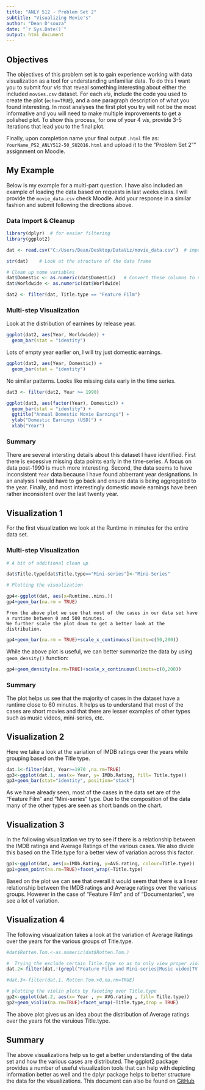 ```yaml
---
title: "ANLY 512 - Problem Set 2"
subtitle: "Visualizing Movie's"
author: "Dean D'souza"
date: "`r Sys.Date()`"
output: html_document
---
```



## Objectives

The objectives of this problem set is to gain experience working with data visualization as a tool for understanding unfamiliar data. To do this I want you to submit four *vis* that reveal something interesting about either the included `movies.csv` dataset.  For each *vis*, include the code you used to create the plot (`echo=TRUE`), and a one paragraph description of what you found interesting.  In most analyses the first plot you try will not be the most informative and you will need to make multiple improvements to get a polished plot. To show this process, for one of your 4 *vis*, provide 3-5 iterations that lead you to the final plot.  

Finally, upon completion name your final output `.html` file as: `YourName_PS2_ANLY512-50_SU2016.html` and upload it to the "Problem Set 2"" assignment on Moodle.


## My Example

Below is my example for a multi-part question.  I have also included an example of loading the data based on requests in last weeks class.  I will provide the `movie_data.csv` check Moodle.  Add your response in a similar fashion and submit following the directions above.

### Data Import & Cleanup
```r
library(dplyr)  # for easier filtering
library(ggplot2)

dat <- read.csv("C:/Users/Dean/Desktop/DataViz/movie_data.csv")  # import the csv

str(dat)    # Look at the structure of the data frame

# Clean up some variables
dat$Domestic <- as.numeric(dat$Domestic)   # Convert these columns to numeric
dat$Worldwide <- as.numeric(dat$Worldwide)

dat2 <- filter(dat, Title.type == "Feature Film")
```


### Multi-step Visualization

Look at the distribution of earnines by release year.
```r
ggplot(dat2, aes(Year, Worldwide)) +
  geom_bar(stat = "identity")
```

Lots of empty year earlier on, I will try just domestic earnings.
```r
ggplot(dat2, aes(Year, Domestic)) +
  geom_bar(stat = "identity")
```

No similar patterns.  Looks like missing data early in the time series.

```r
dat3 <- filter(dat2, Year >= 1990)

ggplot(dat3, aes(factor(Year), Domestic)) +
  geom_bar(stat = "identity") +
  ggtitle("Annual Domestic Movie Earnings") +
  ylab("Domestic Earnings (USD)") +
  xlab("Year")
```

### Summary

There are several intersting details about this dataset I have identified.  First there is excessive missing data points early in the time-series.  A focus on data post-1990 is much more interesting.  Second, the data seems to have inconsistent `Year` data because I have found abberrant year designations.  In an analysis I would have to go back and ensure data is being aggregated to the year.  Finally, and most interestingly domestic movie earnings have been rather inconsistent over the last twenty year.  

## Visualization 1

For the first visualization we look at the Runtime in minutes for the entire data set.

### Multi-step Visualization

```r
# A bit of additional clean up

dat$Title.type[dat$Title.type=="Mini-series"]<-"Mini-Series"

# Plotting the visualization

gp4<-ggplot(dat, aes(x=Runtime..mins.))
gp4+geom_bar(na.rm = TRUE)

```
  
    From the above plot we see that most of the cases in our data set have a runtime between 0 and 500 minutes.  
    We further scale the plot down to get a better look at the distribution.
    
```r
gp4+geom_bar(na.rm = TRUE)+scale_x_continuous(limits=c(50,200))
```
  
  While the above plot is useful, we can better summarize the data by using `geom_density()` function:
  
```r
gp4+geom_density(na.rm=TRUE)+scale_x_continuous(limits=c(0,200))
```

### Summary

  The plot helps us see that the majority of cases in the dataset have a runtime close to 60 minutes. It helps us to understand that most of the cases are short movies and that there are lesser examples of other types such as music videos, mini-series, etc.
  
## Visualization 2
  
  Here we take a look at the variation of IMDB ratings over the years while grouping based on the Title type.
  
```r
dat.1<-filter(dat, Year>=1970 ,na.rm=TRUE)
gp3<-ggplot(dat.1, aes(x= Year, y= IMDb.Rating, fill= Title.type))
gp3+geom_bar(stat="identity", position="stack")
```

  As we have already seen, most of the cases in the data set are of the "Feature Film" and "Mini-series" type. Due to the composition of the data many of the other types are seen as short bands on the chart.

## Visualization 3
  
  In the following visualization we try to see if there is a relationship between the IMDB ratings and Average Ratings of the various cases. We also divide this based on the Title.type for a better view of variation across this factor.

```r
gp1<-ggplot(dat, aes(x=IMDb.Rating, y=AVG.rating, colour=Title.type))
gp1+geom_point(na.rm=TRUE)+facet_wrap(~Title.type)
```
  
  Based on the plot we can see that overall it would seem that there is a linear relationship between the IMDB ratings and Average ratings over the various groups. However in the case of "Feature Film" and of "Documentaries", we see a lot of variation.

## Visualization 4
  
  The following visualization takes a look at the variation of Average Ratings over the years for the various groups of Title.type.

```r
#dat$Rotten.Tom.<-as.numeric(dat$Rotten.Tom.)

#  Trying the exclude certain Title.type so as to only view proper violin plots
dat.2<-filter(dat,!(grepl("Feature Film and Mini-series|Music video|TV Episode|TV Special|NA",Title.type)))

#dat.3<-filter(dat.1, Rotten.Tom.>0,na.rm=TRUE)

# plotting the violin plots by faceting over Title.type
gp2<-ggplot(dat.2, aes(x= Year , y= AVG.rating , fill= Title.type))
gp2+geom_violin(na.rm=TRUE)+facet_wrap(~Title.type,drop = TRUE)
```
  
  The above plot gives us an idea about the distribution of Average ratings over the years fot the varuious Title.type. 
  
## Summary
  
  The above visualizations help us to get a better understanding of the data set and how the various cases are distributed. The ggplot2 package provides a number of useful visualization tools that can help with depicting information better as well and the dplyr package helps to better structure the data for the visualizations. This document can also be found on [GitHub](https://github.com/DeanDsouza25/ANLY_510-50_SU2016/tree/master/Assignment_2)